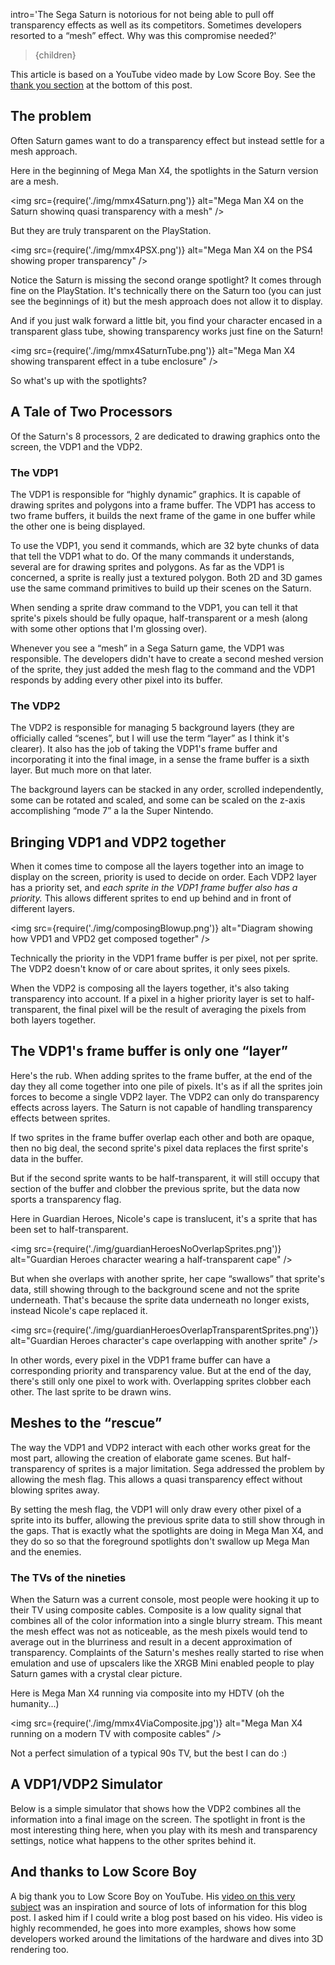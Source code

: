 

  intro='The Sega Saturn is notorious for not being able to pull off transparency effects as well as its competitors. Sometimes developers resorted to a “mesh” effect. Why was this compromise needed?'
>{children}</Article>

<wisdom>
    This article is based on a YouTube video made by Low Score Boy. See the <a href="#and-thanks-to-low-score-boy">thank you section</a> at the bottom of this post.
</wisdom>

## The problem

Often Saturn games want to do a transparency effect but instead settle for a mesh approach.

Here in the beginning of Mega Man X4, the spotlights in the Saturn version are a mesh.

<img src={require('./img/mmx4Saturn.png')} alt="Mega Man X4 on the Saturn showinq quasi transparency with a mesh" />

But they are truly transparent on the PlayStation.

<img src={require('./img/mmx4PSX.png')} alt="Mega Man X4 on the PS4 showing proper transparency" />

<pitfall>
  Notice the Saturn is missing the second orange spotlight? It comes through fine on the PlayStation. It's technically there on the Saturn too (you can just see the beginnings of it) but the mesh approach does not allow it to display.
</pitfall>

And if you just walk forward a little bit, you find your character encased in a transparent glass tube, showing transparency works just fine on the Saturn!

<img src={require('./img/mmx4SaturnTube.png')} alt="Mega Man X4 showing transparent effect in a tube enclosure" />

So what's up with the spotlights?

## A Tale of Two Processors

Of the Saturn's 8 processors, 2 are dedicated to drawing graphics onto the screen, the VDP1 and the VDP2.

### The VDP1

The VDP1 is responsible for “highly dynamic” graphics. It is capable of drawing sprites and polygons into a frame buffer. The VDP1 has access to two frame buffers, it builds the next frame of the game in one buffer while the other one is being displayed.

To use the VDP1, you send it commands, which are 32 byte chunks of data that tell the VDP1 what to do. Of the many commands it understands, several are for drawing sprites and polygons. As far as the VDP1 is concerned, a sprite is really just a textured polygon. Both 2D and 3D games use the same command primitives to build up their scenes on the Saturn.

When sending a sprite draw command to the VDP1, you can tell it that sprite's pixels should be fully opaque, half-transparent or a mesh (along with some other options that I'm glossing over).

<wisdom>
Whenever you see a “mesh” in a Sega Saturn game, the VDP1 was responsible. The developers didn't have to create a second meshed version of the sprite, they just added the mesh flag to the command and the VDP1 responds by adding every other pixel into its buffer.
</wisdom>

### The VDP2

The VDP2 is responsible for managing 5 background layers (they are officially called “scenes”, but I will use the term “layer” as I think it's clearer). It also has the job of taking the VDP1's frame buffer and incorporating it into the final image, in a sense the frame buffer is a sixth layer. But much more on that later.

The background layers can be stacked in any order, scrolled independently, some can be rotated and scaled, and some can be scaled on the z-axis accomplishing “mode 7” a la the Super Nintendo.

## Bringing VDP1 and VDP2 together

When it comes time to compose all the layers together into an image to display on the screen, priority is used to decide on order. Each VDP2 layer has a priority set, and *each sprite in the VDP1 frame buffer also has a priority.* This allows different sprites to end up behind and in front of different layers.

<img src={require('./img/composingBlowup.png')} alt="Diagram showing how VPD1 and VPD2 get composed together" />

<wisdom>
Technically the priority in the VDP1 frame buffer is per pixel, not per sprite. The VDP2 doesn't know of or care about sprites, it only sees pixels.
</wisdom>

When the VDP2 is composing all the layers together, it's also taking transparency into account. If a pixel in a higher priority layer is set to half-transparent, the final pixel will be the result of averaging the pixels from both layers together.

## The VDP1's frame buffer is only one “layer”

Here's the rub. When adding sprites to the frame buffer, at the end of the day they all come together into one pile of pixels. It's as if all the sprites join forces to become a single VDP2 layer. The VDP2 can only do transparency effects across layers. The Saturn is not capable of handling transparency effects between sprites.

If two sprites in the frame buffer overlap each other and both are opaque, then no big deal, the second sprite's pixel data replaces the first sprite's data in the buffer.

But if the second sprite wants to be half-transparent, it will still occupy that section of the buffer and clobber the previous sprite, but the data now sports a transparency flag.

Here in Guardian Heroes, Nicole's cape is translucent, it's a sprite that has been set to half-transparent.

<img src={require('./img/guardianHeroesNoOverlapSprites.png')} alt="Guardian Heroes character wearing a half-transparent cape" />

But when she overlaps with another sprite, her cape “swallows” that sprite's data, still showing through to the background scene and not the sprite underneath. That's because the sprite data underneath no longer exists, instead Nicole's cape replaced it.

<img src={require('./img/guardianHeroesOverlapTransparentSprites.png')} alt="Guardian Heroes character's cape overlapping with another sprite" />

<wisdom>
In other words, every pixel in the VDP1 frame buffer can have a corresponding priority and transparency value. But at the end of the day, there's still only one pixel to work with. Overlapping sprites clobber each other. The last sprite to be drawn wins.
</wisdom>

## Meshes to the “rescue”

The way the VDP1 and VDP2 interact with each other works great for the most part, allowing the creation of elaborate game scenes. But half-transparency of sprites is a major limitation. Sega addressed the problem by allowing the mesh flag. This allows a quasi transparency effect without blowing sprites away.

By setting the mesh flag, the VDP1 will only draw every other pixel of a sprite into its buffer, allowing the previous sprite data to still show through in the gaps. That is exactly what the spotlights are doing in Mega Man X4, and they do so so that the foreground spotlights don't swallow up Mega Man and the enemies.

### The TVs of the nineties

When the Saturn was a current console, most people were hooking it up to their TV using composite cables. Composite is a low quality signal that combines all of the color information into a single blurry stream. This meant the mesh effect was not as noticeable, as the mesh pixels would tend to average out in the blurriness and result in a decent approximation of transparency. Complaints of the Saturn's meshes really started to rise when emulation and use of upscalers like the XRGB Mini enabled people to play Saturn games with a crystal clear picture.

Here is Mega Man X4 running via composite into my HDTV (oh the humanity...)

<img src={require('./img/mmx4ViaComposite.jpg')} alt="Mega Man X4 running on a modern TV with composite cables" />

Not a perfect simulation of a typical 90s TV, but the best I can do :)

## A VDP1/VDP2 Simulator

Below is a simple simulator that shows how the VDP2 combines all the information into a final image on the screen. The spotlight in front is the most interesting thing here, when you play with its mesh and transparency settings, notice what happens to the other sprites behind it.

<link rel="stylesheet" href="/saturn/dist/bundle.css" />
<link rel="stylesheet" href="/saturn/css/simplegrid.css" />
<link rel="stylesheet" href="/saturn/css/font-awesome.min.css" />
<div id='simulator-root'></div>
<script src="/saturn/dist/bundle.min.js"></script>

## And thanks to Low Score Boy

A big thank you to Low Score Boy on YouTube. His [video on this very subject](https://www.youtube.com/watch?v=f_OchOV_WDg) was an inspiration and source of lots of information for this blog post. I asked him if I could write a blog post based on his video. His video is highly recommended, he goes into more examples, shows how some developers worked around the limitations of the hardware and dives into 3D rendering too.
